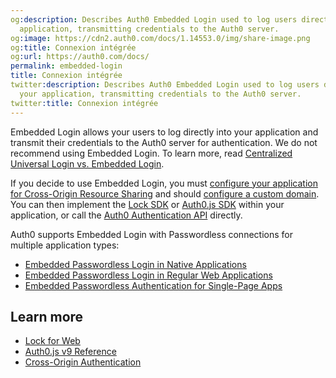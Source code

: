 ```yaml
---
og:description: Describes Auth0 Embedded Login used to log users directly into your
  application, transmitting credentials to the Auth0 server.
og:image: https://cdn2.auth0.com/docs/1.14553.0/img/share-image.png
og:title: Connexion intégrée
og:url: https://auth0.com/docs/
permalink: embedded-login
title: Connexion intégrée
twitter:description: Describes Auth0 Embedded Login used to log users directly into
  your application, transmitting credentials to the Auth0 server.
twitter:title: Connexion intégrée
---
```


Embedded Login allows your users to log directly into your application and transmit their credentials to the Auth0 server for authentication. We do not recommend using Embedded Login. To learn more, read [Centralized Universal Login vs. Embedded Login](/docs/authenticate/login/universal-vs-embedded-login).

If you decide to use Embedded Login, you must [configure your application for Cross-Origin Resource Sharing](/docs/get-started/applications/set-up-cors) and should [configure a custom domain](/docs/customize/custom-domains). You can then implement the [Lock SDK](/docs/libraries/lock) or [Auth0.js SDK](/docs/libraries/auth0js) within your application, or call the [Auth0 Authentication API](https://auth0.com/docs/api/authentication) directly.

Auth0 supports Embedded Login with <Tooltip tip="Passwordless: Form of authentication that does not rely on a password as the first factor." cta="View Glossary" href="/docs/glossary?term=Passwordless">Passwordless</Tooltip> connections for multiple application types:

* [Embedded Passwordless Login in Native Applications](/docs/authenticate/passwordless/implement-login/embedded-login/native)
* [Embedded Passwordless Login in Regular Web Applications](/docs/authenticate/passwordless/implement-login/embedded-login/webapps)
* [Embedded Passwordless Authentication for Single-Page Apps](/docs/authenticate/passwordless/implement-login/embedded-login/spa)

## Learn more

* [Lock for Web](/docs/libraries/lock)
* [Auth0.js v9 Reference](/docs/libraries/auth0js)
* [Cross-Origin Authentication](/docs/authenticate/login/cross-origin-authentication)